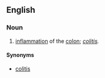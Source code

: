 ==English==

===Noun===
{{en-noun|-}}

# {{colloquial}} [[inflammation]] of the [[colon]]; ''[[colitis]].''

====Synonyms====
*[[colitis]]